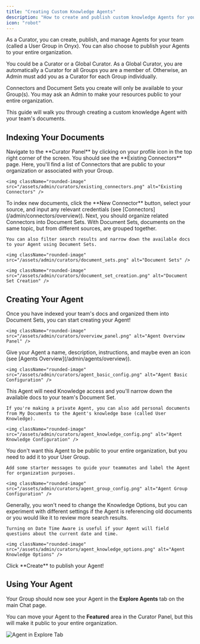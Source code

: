 ```yaml
---
title: "Creating Custom Knowledge Agents"
description: "How to create and publish custom knowledge Agents for your team"
icon: "robot"
---
```


As a Curator, you can create, publish, and manage Agents for your team (called a User Group in Onyx).
You can also choose to publish your Agents to your entire organization.

<Note>
You could be a Curator or a Global Curator. As a Global Curator, you are automatically a Curator for all Groups you are a member of. 
Otherwise, an Admin must add you as a Curator for each Group individually.
</Note>

Connectors and Document Sets you create will only be available to your Group(s). 
You may ask an Admin to make your resources public to your entire organization.

This guide will walk you through creating a custom knowledge Agent with your team's documents.

## Indexing Your Documents

<Steps>
  <Step title="Access the Curator Panel">
    Navigate to the **Curator Panel** by clicking on your profile icon in the top right corner of the screen.
  </Step>

  <Step title="Review existing Connectors">
    You should see the **Existing Connectors** page. Here, you'll find a list of Connectors that are public to your organization or associated with your Group.

    <img className="rounded-image" src="/assets/admin/curators/existing_connectors.png" alt="Existing Connectors" />
  </Step>

  <Step title="Create new Connector">
    To index new documents, click the **New Connector** button, select your source, and input any relevant credentials (see [Connectors](/admin/connectors/overview)).
  </Step>

  <Step title="Organize into Document Sets">
    Next, you should organize related Connectors into Document Sets. With Document Sets, documents on the same topic, but from different sources, are grouped together.

    You can also filter search results and narrow down the available docs to your Agent using Document Sets.

    <img className="rounded-image" src="/assets/admin/curators/document_sets.png" alt="Document Sets" />

    <img className="rounded-image" src="/assets/admin/curators/document_set_creation.png" alt="Document Set Creation" />
  </Step>
</Steps>

## Creating Your Agent

<Steps>
  <Step title="Start Agent creation">
    Once you have indexed your team's docs and organized them into Document Sets, you can start creating your Agent!

    <img className="rounded-image" src="/assets/admin/curators/overview_panel.png" alt="Agent Overview Panel" />
  </Step>

  <Step title="Configure basic settings">
    Give your Agent a name, description, instructions, and maybe even an icon (see [Agents Overview](/admin/agents/overview)).

    <img className="rounded-image" src="/assets/admin/curators/agent_basic_config.png" alt="Agent Basic Configuration" />
  </Step>

  <Step title="Set up knowledge access">
    This Agent will need Knowledge access and you'll narrow down the available docs to your team's Document Set.

    If you're making a private Agent, you can also add personal documents from My Documents to the Agent's knowledge base (called User Knowledge).

    <img className="rounded-image" src="/assets/admin/curators/agent_knowledge_config.png" alt="Agent Knowledge Configuration" />
  </Step>

  <Step title="Configure Group access">
    You don't want this Agent to be public to your entire organization, but you need to add it to your User Group.

    Add some starter messages to guide your teammates and label the Agent for organization purposes.

    <img className="rounded-image" src="/assets/admin/curators/agent_group_config.png" alt="Agent Group Configuration" />
  </Step>

  <Step title="Review knowledge options">
    Generally, you won't need to change the Knowledge Options, but you can experiment with different settings if the Agent is referencing old documents or you would like it to review more search results.

    Turning on Date Time Aware is useful if your Agent will field questions about the current date and time.

    <img className="rounded-image" src="/assets/admin/curators/agent_knowledge_options.png" alt="Agent Knowledge Options" />
  </Step>

  <Step title="Create and publish">
    Click **Create** to publish your Agent!
  </Step>
</Steps>

## Using Your Agent

Your Group should now see your Agent in the **Explore Agents** tab on the main Chat page.

You can move your Agent to the **Featured** area in the Curator Panel, but this will make it public to your entire organization.

<img className="rounded-image" src="/assets/admin/curators/agent_in_explore.png" alt="Agent in Explore Tab" />